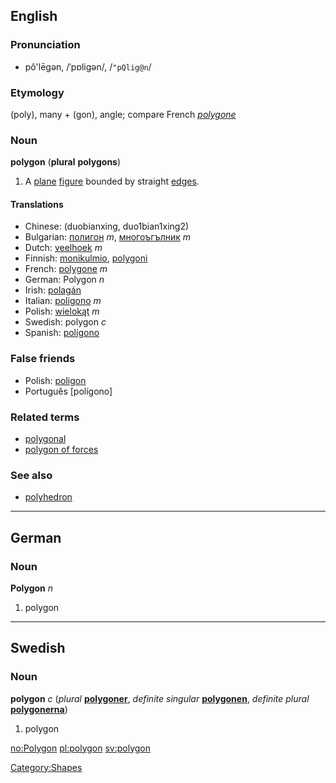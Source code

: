 ==English==
===Pronunciation===
*pŏ'lēgən, /ˈpɒliɡən/, /<tt>"pQlig@n</tt>/

===Etymology===
{{Gr.}} ''[[]]''<!--provide the Greek here--> (poly), many + ''[[]]''<!--Greek please--> (gon), angle; compare French ''[[polygone]]''

===Noun===
'''polygon''' ('''plural''' '''polygons''')

#{{geometry}} A [[plane]] [[figure]] bounded by straight [[edge]]s.

====Translations====
*Chinese: (duobianxing, duo1bian1xing2)
*Bulgarian: [[полигон]] ''m'', [[многоъгълник]] ''m''
*Dutch: [[veelhoek]] ''m''
*Finnish: [[monikulmio]], [[polygoni]]
*French: [[polygone]] ''m''
*German: Polygon ''n''
*Irish: [[polagán]]
*Italian: [[poligono]] ''m''
*Polish: [[wielokąt]] ''m''
*Swedish: polygon ''c''
*Spanish: [[polígono]]

===False friends===
*Polish: [[poligon]]
* Português [polígono]

===Related terms===
*[[polygonal]]
*[[polygon of forces]]

===See also===
*[[polyhedron]]

----
==German==
===Noun===
'''Polygon''' ''n''

#polygon

----
==Swedish==
===Noun===
'''polygon''' ''c'' (''plural'' '''[[polygoner]]''', ''definite singular'' '''[[polygonen]]''', ''definite plural'' '''[[polygonerna]]''')

#polygon

[[Category:Shapes]]

[[no:Polygon]]
[[pl:polygon]]
[[sv:polygon]]